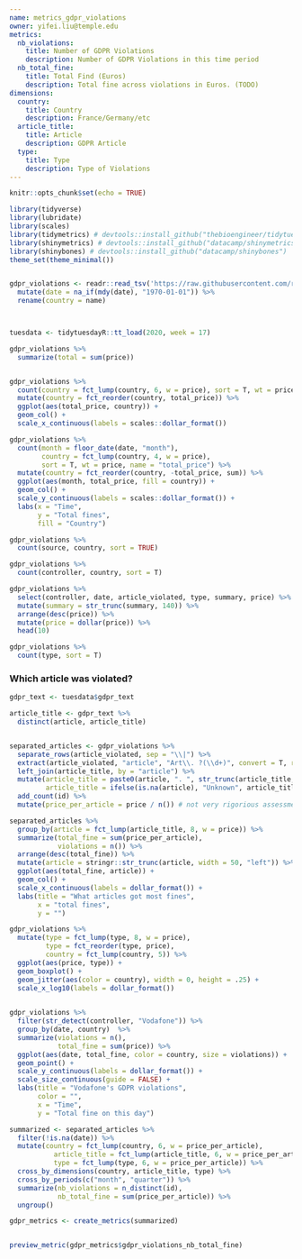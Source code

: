 ```yaml
---
name: metrics_gdpr_violations
owner: yifei.liu@temple.edu
metrics:
  nb_violations:
    title: Number of GDPR Violations
    description: Number of GDPR Violations in this time period
  nb_total_fine:
    title: Total Find (Euros)
    description: Total fine across violations in Euros. (TODO)
dimensions:
  country:
    title: Country
    description: France/Germany/etc
  article_title:
    title: Article
    description: GDPR Article
  type:
    title: Type
    description: Type of Violations
---
```


```r
knitr::opts_chunk$set(echo = TRUE)
```

```r

library(tidyverse)
library(lubridate)
library(scales)
library(tidymetrics) # devtools::install_github("thebioengineer/tidytuesdayR")
library(shinymetrics) # devtools::install_github("datacamp/shinymetrics")
library(shinybones) # devtools::install_github("datacamp/shinybones")
theme_set(theme_minimal())


gdpr_violations <- readr::read_tsv('https://raw.githubusercontent.com/rfordatascience/tidytuesday/master/data/2020/2020-04-21/gdpr_violations.tsv') %>%
  mutate(date = na_if(mdy(date), "1970-01-01")) %>%
  rename(country = name)



tuesdata <- tidytuesdayR::tt_load(2020, week = 17)

```


```r
gdpr_violations %>%
  summarize(total = sum(price))


gdpr_violations %>%
  count(country = fct_lump(country, 6, w = price), sort = T, wt = price, name = "total_price") %>%
  mutate(country = fct_reorder(country, total_price)) %>%
  ggplot(aes(total_price, country)) +
  geom_col() +
  scale_x_continuous(labels = scales::dollar_format()) 

```



```r

gdpr_violations %>%
  count(month = floor_date(date, "month"),
        country = fct_lump(country, 4, w = price),
        sort = T, wt = price, name = "total_price") %>%
  mutate(country = fct_reorder(country, -total_price, sum)) %>%
  ggplot(aes(month, total_price, fill = country)) +
  geom_col() +
  scale_y_continuous(labels = scales::dollar_format()) +
  labs(x = "Time",
       y = "Total fines",
       fill = "Country")

```


```r

gdpr_violations %>%
  count(source, country, sort = TRUE)

gdpr_violations %>%
  count(controller, country, sort = T) 

gdpr_violations %>%
  select(controller, date, article_violated, type, summary, price) %>%
  mutate(summary = str_trunc(summary, 140)) %>%
  arrange(desc(price)) %>%
  mutate(price = dollar(price)) %>%
  head(10) 

gdpr_violations %>%
  count(type, sort = T)

```

### Which article was violated?

```r
gdpr_text <- tuesdata$gdpr_text

article_title <- gdpr_text %>% 
  distinct(article, article_title)


separated_articles <- gdpr_violations %>%
  separate_rows(article_violated, sep = "\\|") %>%
  extract(article_violated, "article", "Art\\. ?(\\d+)", convert = T, remove = F) %>%
  left_join(article_title, by = "article") %>%
  mutate(article_title = paste0(article, ". ", str_trunc(article_title, 50)),
         article_title = ifelse(is.na(article), "Unknown", article_title)) %>%
  add_count(id) %>%
  mutate(price_per_article = price / n()) # not very rigorious assessment of violation cost

separated_articles %>%
  group_by(article = fct_lump(article_title, 8, w = price)) %>%
  summarize(total_fine = sum(price_per_article),
            violations = n()) %>%
  arrange(desc(total_fine)) %>%
  mutate(article = stringr::str_trunc(article, width = 50, "left")) %>%
  ggplot(aes(total_fine, article)) +
  geom_col() +
  scale_x_continuous(labels = dollar_format()) +
  labs(title = "What articles got most fines",
       x = "total fines",
       y = "")
``` 

```r
gdpr_violations %>% 
  mutate(type = fct_lump(type, 8, w = price),
         type = fct_reorder(type, price),
         country = fct_lump(country, 5)) %>%
  ggplot(aes(price, type)) +
  geom_boxplot() +
  geom_jitter(aes(color = country), width = 0, height = .25) +
  scale_x_log10(labels = dollar_format())
  
```


```r
gdpr_violations %>%
  filter(str_detect(controller, "Vodafone")) %>%
  group_by(date, country)  %>%
  summarize(violations = n(),
            total_fine = sum(price)) %>%
  ggplot(aes(date, total_fine, color = country, size = violations)) +
  geom_point() +
  scale_y_continuous(labels = dollar_format()) +
  scale_size_continuous(guide = FALSE) +
  labs(title = "Vodafone's GDPR violations",
       color = "",
       x = "Time",
       y = "Total fine on this day")

```


```r

summarized <- separated_articles %>%
  filter(!is.na(date)) %>%
  mutate(country = fct_lump(country, 6, w = price_per_article),
           article_title = fct_lump(article_title, 6, w = price_per_article),
           type = fct_lump(type, 6, w = price_per_article)) %>%
  cross_by_dimensions(country, article_title, type) %>%
  cross_by_periods(c("month", "quarter")) %>%
  summarize(nb_violations = n_distinct(id),
            nb_total_fine = sum(price_per_article)) %>%
  ungroup()

gdpr_metrics <- create_metrics(summarized)



```

```r

preview_metric(gdpr_metrics$gdpr_violations_nb_total_fine)



```
















